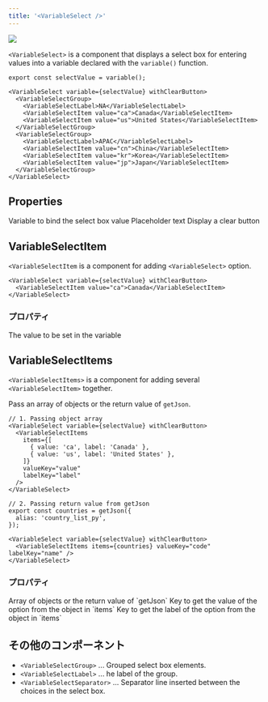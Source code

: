 ```yaml
---
title: '<VariableSelect />'
---
```


<Frame>
  <img src="/assets/images/pages/variable-select.jpg" />
</Frame>

`<VariableSelect>` is a component that displays a select box for entering values into a variable declared with the `variable()` function.

```tsx
export const selectValue = variable();

<VariableSelect variable={selectValue} withClearButton>
  <VariableSelectGroup>
    <VariableSelectLabel>NA</VariableSelectLabel>
    <VariableSelectItem value="ca">Canada</VariableSelectItem>
    <VariableSelectItem value="us">United States</VariableSelectItem>
  </VariableSelectGroup>
  <VariableSelectGroup>
    <VariableSelectLabel>APAC</VariableSelectLabel>
    <VariableSelectItem value="cn">China</VariableSelectItem>
    <VariableSelectItem value="kr">Korea</VariableSelectItem>
    <VariableSelectItem value="jp">Japan</VariableSelectItem>
  </VariableSelectGroup>
</VariableSelect>
```

## Properties

<ParamField path="variable" type="Variable" required>
  Variable to bind the select box value
</ParamField>

<ParamField path="placeholder" type="string">
  Placeholder text
</ParamField>

<ParamField path="withClearButton" type="boolean">
  Display a clear button
</ParamField>


## VariableSelectItem

`<VariableSelectItem` is a component for adding `<VariableSelect>` option.

```tsx
<VariableSelect variable={selectValue} withClearButton>
  <VariableSelectItem value="ca">Canada</VariableSelectItem>
</VariableSelect>
```

### プロパティ

<ParamField path="value" type="string" required>
  The value to be set in the variable
</ParamField>

## VariableSelectItems

`<VariableSelectItems>` is a component for adding several `<VariableSelectItem>` together.

Pass an array of objects or the return value of `getJson`.

```tsx
// 1. Passing object array
<VariableSelect variable={selectValue} withClearButton>
  <VariableSelectItems 
    items={[
      { value: 'ca', label: 'Canada' },
      { value: 'us', label: 'United States' },
    ]}
    valueKey="value"
    labelKey="label"
  />
</VariableSelect>

// 2. Passing return value from getJson
export const countries = getJson({
  alias: 'country_list_py',
});

<VariableSelect variable={selectValue} withClearButton>
  <VariableSelectItems items={countries} valueKey="code" labelKey="name" />
</VariableSelect>
```

### プロパティ

<ParamField path="items" type="Array<{ [key: string]: string }> | ReturnType<getJson>" required>
  Array of objects or the return value of `getJson`
</ParamField>

<ParamField path="valueKey" type="string">
  Key to get the value of the option from the object in `items`
</ParamField>

<ParamField path="labelKey" type="string">
  Key to get the label of the option from the object in `items`
</ParamField>

## その他のコンポーネント

- `<VariableSelectGroup>` ... Grouped select box elements.
- `<VariableSelectLabel>` ... he label of the group.
- `<VariableSelectSeparator>` ... Separator line inserted between the choices in the select box.

